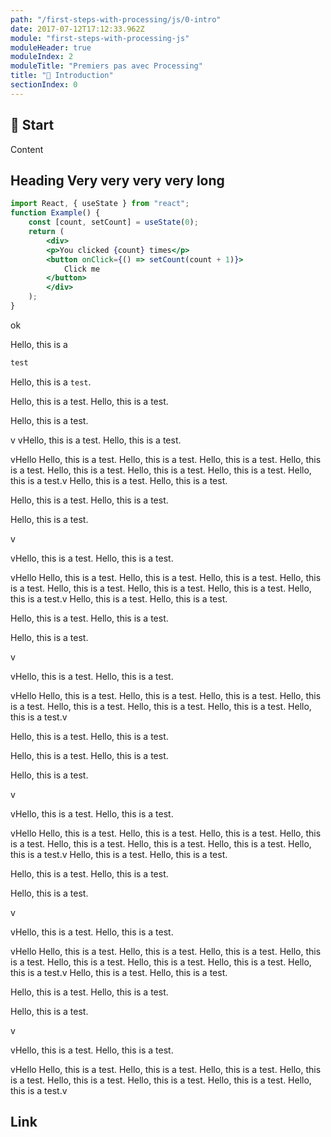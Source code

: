 ```yaml
---
path: "/first-steps-with-processing/js/0-intro"
date: 2017-07-12T17:12:33.962Z
module: "first-steps-with-processing-js"
moduleHeader: true
moduleIndex: 2
moduleTitle: "Premiers pas avec Processing"
title: "🏀 Introduction"
sectionIndex: 0
---
```



## 🏀 Start

Content

## Heading Very very very very long

<BlockLink to="/first-steps-with-processing/py/0-intro" title="Lien vers la version Python"/>

```jsx {1,4-5}
import React, { useState } from "react";
function Example() {
    const [count, setCount] = useState(0);    
	return (
        <div>
        <p>You clicked {count} times</p>
        <button onClick={() => setCount(count + 1)}>
            Click me
        </button>
        </div>
    );
}
```
ok

<P5WrapperElement sketch={Sketch1}/>

Hello, this is a 
```jsx
test
```
Hello, this is a ```test```.

Hello, this is a test.
Hello, this is a test.

Hello, this is a test.

v
vHello, this is a test.
Hello, this is a test.

vHello
Hello, this is a test.
Hello, this is a test.
Hello, this is a test.
Hello, this is a test.
Hello, this is a test.
Hello, this is a test.
Hello, this is a test.
Hello, this is a test.v
Hello, this is a test.
Hello, this is a test.

Hello, this is a test.
Hello, this is a test.

Hello, this is a test.

v

vHello, this is a test.
Hello, this is a test.

vHello
Hello, this is a test.
Hello, this is a test.
Hello, this is a test.
Hello, this is a test.
Hello, this is a test.
Hello, this is a test.
Hello, this is a test.
Hello, this is a test.v
Hello, this is a test.
Hello, this is a test.

Hello, this is a test.
Hello, this is a test.

Hello, this is a test.

v

vHello, this is a test.
Hello, this is a test.

vHello
Hello, this is a test.
Hello, this is a test.
Hello, this is a test.
Hello, this is a test.
Hello, this is a test.
Hello, this is a test.
Hello, this is a test.
Hello, this is a test.v

Hello, this is a test.
Hello, this is a test.

Hello, this is a test.
Hello, this is a test.

Hello, this is a test.

v

vHello, this is a test.
Hello, this is a test.

vHello
Hello, this is a test.
Hello, this is a test.
Hello, this is a test.
Hello, this is a test.
Hello, this is a test.
Hello, this is a test.
Hello, this is a test.
Hello, this is a test.v
Hello, this is a test.
Hello, this is a test.

Hello, this is a test.
Hello, this is a test.

Hello, this is a test.

v

vHello, this is a test.
Hello, this is a test.

vHello
Hello, this is a test.
Hello, this is a test.
Hello, this is a test.
Hello, this is a test.
Hello, this is a test.
Hello, this is a test.
Hello, this is a test.
Hello, this is a test.v
Hello, this is a test.
Hello, this is a test.

Hello, this is a test.
Hello, this is a test.

Hello, this is a test.

v

vHello, this is a test.
Hello, this is a test.

vHello
Hello, this is a test.
Hello, this is a test.
Hello, this is a test.
Hello, this is a test.
Hello, this is a test.
Hello, this is a test.
Hello, this is a test.
Hello, this is a test.v

## Link